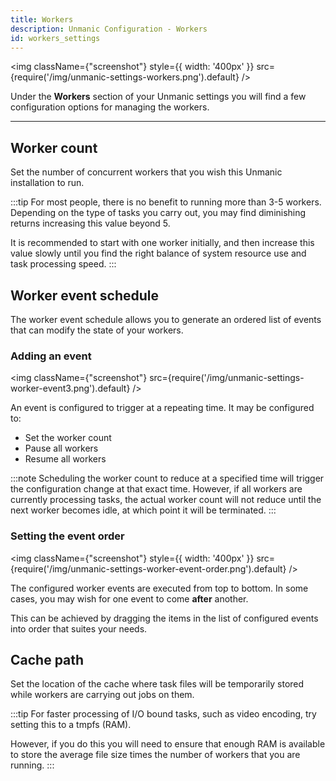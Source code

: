 ```yaml
---
title: Workers
description: Unmanic Configuration - Workers
id: workers_settings
---
```



<img className={"screenshot"} style={{ width: '400px' }} src={require('/img/unmanic-settings-workers.png').default} />

Under the **Workers** section of your Unmanic settings you will find a few configuration options for managing the workers.

---


## Worker count

Set the number of concurrent workers that you wish this Unmanic installation to run.

:::tip
For most people, there is no benefit to running more than 3-5 workers.
Depending on the type of tasks you carry out, you may find diminishing returns increasing this value beyond 5.

It is recommended to start with one worker initially, and then increase this value slowly until you find the right
balance of system resource use and task processing speed.
:::

## Worker event schedule

The worker event schedule allows you to generate an ordered list of events that can modify the state of your workers.

### Adding an event

<img className={"screenshot"} src={require('/img/unmanic-settings-worker-event3.png').default} />

An event is configured to trigger at a repeating time.
It may be configured to:
- Set the worker count
- Pause all workers
- Resume all workers


:::note
Scheduling the worker count to reduce at a specified time will trigger the configuration change at that exact time.
However, if all workers are currently processing tasks, the actual worker count will not reduce until the next worker
becomes idle, at which point it will be terminated.
:::

### Setting the event order

<img className={"screenshot"} style={{ width: '400px' }} src={require('/img/unmanic-settings-worker-event-order.png').default} />

The configured worker events are executed from top to bottom. In some cases, you may wish for one event to come
**after** another.

This can be achieved by dragging the items in the list of configured events into order that suites your needs.


## Cache path

Set the location of the cache where task files will be temporarily stored while workers are carrying out jobs on them.

:::tip
For faster processing of I/O bound tasks, such as video encoding, try setting this to a tmpfs (RAM).

However, if you do this you will need to ensure that enough RAM is available to store the average file
size times the number of workers that you are running.
:::
